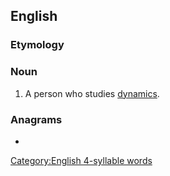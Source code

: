 ==English==

===Etymology===
{{suffix|en|dynamic|ist}}

===Noun===
{{en-noun}}

# {{lb|en|mechanics}} A person who studies [[dynamics]].

===Anagrams===
* {{anagrams|en|distamycin|dynamistic|mystacinid}}

[[Category:English 4-syllable words]]